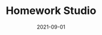 ---
title: Homework Studio
date: 2021-09-01
description: Homework Creative is a group of people that provide the digital solutions for the clients. This is the new creative studio and managed by me and my friends.
link: https://wearehomework.id
img: homework.png
uses:
  - "Figma"
  - "Wordpress"
published: true
---